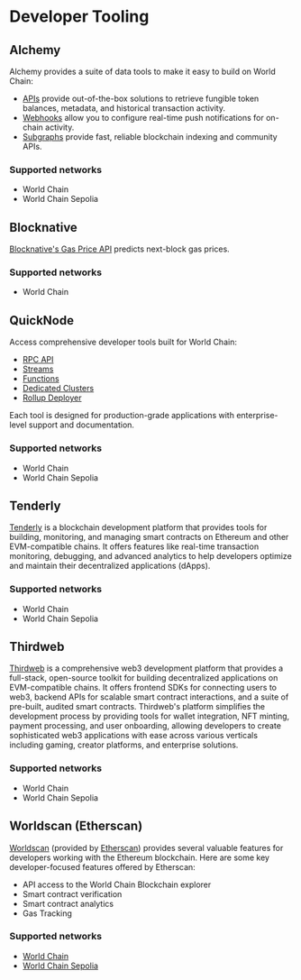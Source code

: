 # Developer Tooling

## Alchemy

Alchemy provides a suite of data tools to make it easy to build on World Chain:
- [APIs](https://docs.alchemy.com/reference/token-api-quickstart) provide out-of-the-box solutions to retrieve fungible token balances, metadata, and historical transaction activity.
- [Webhooks](https://docs.alchemy.com/reference/notify-api-quickstart) allow you to configure real-time push notifications for on-chain activity.
- [Subgraphs](https://docs.alchemy.com/reference/subgraphs-quickstart) provide fast, reliable blockchain indexing and community APIs.

### Supported networks

- World Chain
- World Chain Sepolia

## Blocknative

[Blocknative's Gas Price API](https://docs.blocknative.com/gas-prediction/gas-platform) predicts next-block gas prices.

### Supported networks
- World Chain

## QuickNode

Access comprehensive developer tools built for World Chain:

- [RPC API](https://www.quicknode.com/core-api)
- [Streams](https://www.quicknode.com/streams)
- [Functions](https://www.quicknode.com/functions)
- [Dedicated Clusters](https://www.quicknode.com/clusters)
- [Rollup Deployer](https://www.quicknode.com/rollup)

Each tool is designed for production-grade applications with enterprise-level support and documentation.

### Supported networks

- World Chain
- World Chain Sepolia

## Tenderly

[Tenderly](https://tenderly.co/) is a blockchain development platform that provides tools for building, monitoring,
 and managing smart contracts on Ethereum and other EVM-compatible chains.
 It offers features like real-time transaction monitoring, debugging, and advanced analytics
 to help developers optimize and maintain their decentralized applications (dApps). 

 ### Supported networks

- World Chain
- World Chain Sepolia

## Thirdweb

[Thirdweb](thirdweb.com/) is a comprehensive web3 development platform that provides a full-stack, open-source toolkit for building decentralized applications on EVM-compatible chains. It offers frontend SDKs for connecting users to web3, backend APIs for scalable smart contract interactions, and a suite of pre-built, audited smart contracts. Thirdweb's platform simplifies the development process by providing tools for wallet integration, NFT minting, payment processing, and user onboarding, allowing developers to create sophisticated web3 applications with ease across various verticals including gaming, creator platforms, and enterprise solutions.

### Supported networks

- World Chain
- World Chain Sepolia

## Worldscan (Etherscan)

[Worldscan](https://worldscan.org/) (provided by [Etherscan](https://etherscan.io/)) provides several valuable features for developers working with the Ethereum blockchain.
Here are some key developer-focused features offered by Etherscan:
- API access to the World Chain Blockchain explorer
- Smart contract verification
- Smart contract analytics
- Gas Tracking

### Supported networks

- [World Chain](https://worldscan.org/)
- [World Chain Sepolia](https://sepolia.worldscan.org/)



